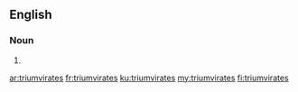 ==English==

===Noun===
{{head|en|noun plural form}}

# {{plural of|triumvirate|lang=en}}

[[ar:triumvirates]]
[[fr:triumvirates]]
[[ku:triumvirates]]
[[my:triumvirates]]
[[fi:triumvirates]]